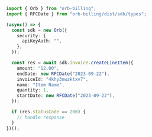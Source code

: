 ```typescript CreateLineItem.ts
import { Orb } from "orb-billing";
import { RFCDate } from "orb-billing/dist/sdk/types";

(async() => {
  const sdk = new Orb({
    security: {
      apiKeyAuth: "",
    },
  });

  const res = await sdk.invoice.createLineItem({
    amount: "12.00",
    endDate: new RFCDate("2023-09-22"),
    invoiceId: "4khy3nwzktxv7",
    name: "Item Name",
    quantity: 1,
    startDate: new RFCDate("2023-09-22"),
  });

  if (res.statusCode == 200) {
    // handle response
  }
})();
```
